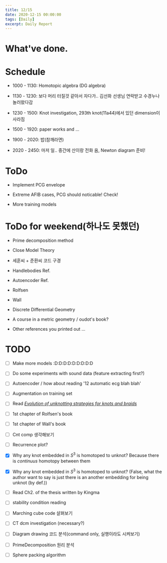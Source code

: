 ```yaml
---
title: 12/15
date: 2020-12-15 00:00:00
tags: [Daily]
excerpt: Daily Report
---
```


# What've done.


# Schedule

* 1000 - 1130: Homotopic algebra (DG algebra)

* 1130 - 1230: 보다 머리 터질것 같아서 자다가.. 김선화 선생님 연락받고 수경누나 놀러왔다감

* 1230 - 1500: Knot investigation, 293th knot(11a44)에서 있던 dimension이 사라짐

* 1500 - 1920: paper works and ...

* 1900 - 2020: 밥(참깨라면)

* 2020 - 2450: 마저 일.. 중간에 산이랑 전화 옴, Newton diagram 준비!


# ToDo

* Implement PCG envelope

* Extreme AFIB cases, PCG should noticable! Check!

* More training models

# ToDo for weekend(하나도 못했던)

* Prime decomposition method

* Close Model Theory

* 세훈씨 + 준환씨 코드 구경

* Handlebodies Ref.

* Autoencoder Ref.

* Rolfsen

* Wall

* Discrete Differential Geometry

* A course in a metric geometry / oudot's book?

* Other references you printed out ...

# TODO

- [ ] Make more models :D:D:D:D:D:D:D:D:D

- [ ] Do some experiments with sound data (feature extracting first?)

- [ ] Autoencoder / how about reading '12 automatic ecg blah blah'

- [ ] Augmentation on training set

- [ ] Read [_Evolution of unknotting strategies for knots and braids_](https://arxiv.org/abs/1302.0787)

- [ ] 1st chapter of Rolfsen's book

- [ ] 1st chapter of Wall's book

- [ ] Cnt comp 생각해보기

- [ ] Recurrence plot?

- [x] Why any knot embedded in $S^3$ is homotoped to unknot? Because there is _continuus_ homotopy between  them

- [x] Why any knot embedded in $S^3$ is homotoped to unknot? (False, what the author want to say is just there is an another embedding for being unknot (by def.))

- [ ] Read Ch2. of the thesis written by Kingma

- [ ] stability condition reading

- [ ] Marching cube code 살펴보기

- [ ] CT dcm investigation (necessary?)

- [ ] Diagram drawing 코드 분석(command only, 실행이라도 시켜보기)

- [ ] PrimeDecomposition 원리 분석

- [ ] Sphere packing algorithm



